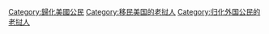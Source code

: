 [[Category:歸化美國公民|Category:歸化美國公民]]
[[Category:移民美国的老挝人|Category:移民美国的老挝人]]
[[Category:归化外国公民的老挝人|Category:归化外国公民的老挝人]]